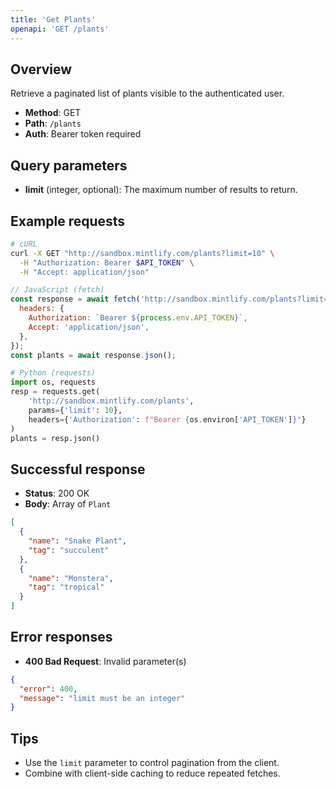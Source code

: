```yaml
---
title: 'Get Plants'
openapi: 'GET /plants'
---
```


## Overview

Retrieve a paginated list of plants visible to the authenticated user.

- **Method**: GET
- **Path**: `/plants`
- **Auth**: Bearer token required

## Query parameters

- **limit** (integer, optional): The maximum number of results to return.

## Example requests

```bash
# cURL
curl -X GET "http://sandbox.mintlify.com/plants?limit=10" \
  -H "Authorization: Bearer $API_TOKEN" \
  -H "Accept: application/json"
```

```javascript
// JavaScript (fetch)
const response = await fetch('http://sandbox.mintlify.com/plants?limit=10', {
  headers: {
    Authorization: `Bearer ${process.env.API_TOKEN}`,
    Accept: 'application/json',
  },
});
const plants = await response.json();
```

```python
# Python (requests)
import os, requests
resp = requests.get(
    'http://sandbox.mintlify.com/plants',
    params={'limit': 10},
    headers={'Authorization': f"Bearer {os.environ['API_TOKEN']}"}
)
plants = resp.json()
```

## Successful response

- **Status**: 200 OK
- **Body**: Array of `Plant`

```json
[
  {
    "name": "Snake Plant",
    "tag": "succulent"
  },
  {
    "name": "Monstera",
    "tag": "tropical"
  }
]
```

## Error responses

- **400 Bad Request**: Invalid parameter(s)

```json
{
  "error": 400,
  "message": "limit must be an integer"
}
```

## Tips

- Use the `limit` parameter to control pagination from the client.
- Combine with client-side caching to reduce repeated fetches.
